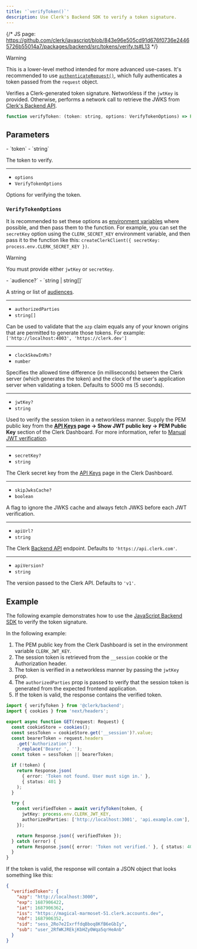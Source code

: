 ```yaml
---
title: '`verifyToken()`'
description: Use Clerk's Backend SDK to verify a token signature.
---
```


{/* JS page: https://github.com/clerk/javascript/blob/843e96e505cd91d676f0736e24465726b55014a7/packages/backend/src/tokens/verify.ts#L13 */}

> [!WARNING]
> This is a lower-level method intended for more advanced use-cases. It's recommended to use [`authenticateRequest()`](/docs/references/backend/authenticate-request), which fully authenticates a token passed from the `request` object.

Verifies a Clerk-generated token signature. Networkless if the `jwtKey` is provided. Otherwise, performs a network call to retrieve the JWKS from [Clerk's Backend API](/docs/reference/backend-api/tag/JWKS#operation/GetJWKS).

```js {{ prettier: false }}
function verifyToken: (token: string, options: VerifyTokenOptions) => Promise<JwtReturnType<JwtPayload, TokenVerificationError>>;
```

## Parameters

<Properties>
  - `token`
  - `string`

  The token to verify.

  ---

  - `options`
  - `VerifyTokenOptions`

  Options for verifying the token.
</Properties>

### `VerifyTokenOptions`

It is recommended to set these options as [environment variables](/docs/deployments/clerk-environment-variables#api-and-sdk-configuration) where possible, and then pass them to the function. For example, you can set the `secretKey` option using the `CLERK_SECRET_KEY` environment variable, and then pass it to the function like this: `createClerkClient({ secretKey: process.env.CLERK_SECRET_KEY })`.

> [!WARNING]
> You must provide either `jwtKey` or `secretKey`.

<Properties>
  - `audience?`
  - `string | string[]`

  A string or list of [audiences](https://datatracker.ietf.org/doc/html/rfc7519#section-4.1.3).

  ---

  - `authorizedParties`
  - `string[]`

  Can be used to validate that the `azp` claim equals any of your known origins that are permitted to generate those tokens. For example: `['http://localhost:4003', 'https://clerk.dev']`

  ---

  - `clockSkewInMs?`
  - `number`

  Specifies the allowed time difference (in milliseconds) between the Clerk server (which generates the token) and the clock of the user's application server when validating a token. Defaults to 5000 ms (5 seconds).

  ---

  - `jwtKey?`
  - `string`

  Used to verify the session token in a networkless manner. Supply the PEM public key from the **[API Keys](https://dashboard.clerk.com/last-active?path=api-keys) page -> Show JWT public key -> PEM Public Key** section of the Clerk Dashboard. For more information, refer to [Manual JWT verification](/docs/backend-requests/handling/manual-jwt).

  ---

  - `secretKey?`
  - `string`

  The Clerk secret key from the [API Keys](https://dashboard.clerk.com/last-active?path=api-keys) page in the Clerk Dashboard.

  ---

  - `skipJwksCache?`
  - `boolean`

  A flag to ignore the JWKS cache and always fetch JWKS before each JWT verification.

  ---

  - `apiUrl?`
  - `string`

  The Clerk [Backend API](/docs/reference/backend-api) endpoint. Defaults to `'https://api.clerk.com'`.

  ---

  - `apiVersion?`
  - `string`

  The version passed to the Clerk API. Defaults to `'v1'`.
</Properties>

## Example

The following example demonstrates how to use the [JavaScript Backend SDK](/docs/references/backend/overview) to verify the token signature.

In the following example:

1. The PEM public key from the Clerk Dashboard is set in the environment variable `CLERK_JWT_KEY`.
1. The session token is retrieved from the `__session` cookie or the Authorization header.
1. The token is verified in a networkless manner by passing the `jwtKey` prop.
1. The `authorizedParties` prop is passed to verify that the session token is generated from the expected frontend application.
1. If the token is valid, the response contains the verified token.

```ts {{ prettier: false }}
import { verifyToken } from '@clerk/backend';
import { cookies } from 'next/headers';

export async function GET(request: Request) {
  const cookieStore = cookies();
  const sessToken = cookieStore.get('__session')?.value;
  const bearerToken = request.headers
    .get('Authorization')
    ?.replace('Bearer ', '');
  const token = sessToken || bearerToken;

  if (!token) {
    return Response.json(
      { error: 'Token not found. User must sign in.' },
      { status: 401 }
    );
  }

  try {
    const verifiedToken = await verifyToken(token, {
      jwtKey: process.env.CLERK_JWT_KEY,
      authorizedParties: ['http://localhost:3001', 'api.example.com'], // Replace with your authorized parties
    });

    return Response.json({ verifiedToken });
  } catch (error) {
    return Response.json({ error: 'Token not verified.' }, { status: 401 });
  }
}
```

If the token is valid, the response will contain a JSON object that looks something like this:

```json {{ prettier: false }}
{
  "verifiedToken": {
    "azp": "http://localhost:3000",
    "exp": 1687906422,
    "iat": 1687906362,
    "iss": "https://magical-marmoset-51.clerk.accounts.dev",
    "nbf": 1687906352,
    "sid": "sess_2Ro7e2IxrffdqBboq8KfB6eGbIy",
    "sub": "user_2RfWKJREkjKbHZy0Wqa5qrHeAnb"
  }
}
```
